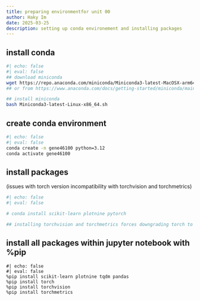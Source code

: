 ```yaml
---
title: preparing environmentfor unit 00
author: Haky Im
date: 2025-03-25
description: setting up conda environement and installing packages 
---
```


## install conda
```bash
#| echo: false
#| eval: false
## download miniconda
wget https://repo.anaconda.com/miniconda/Miniconda3-latest-MacOSX-arm64.sh
## or from https://www.anaconda.com/docs/getting-started/miniconda/main

## install miniconda
bash Miniconda3-latest-Linux-x86_64.sh

```

## create conda environment
```bash
#| echo: false
#| eval: false
conda create -n gene46100 python=3.12
conda activate gene46100

```

## install packages 
(issues with torch version incompatibility with torchvision and torchmetrics)
```bash
#| echo: false
#| eval: false

# conda install scikit-learn plotnine pytorch 

## installing torchvision and torchmetrics forces downgrading torch to 2.3.1 which is not compatible with mps

```

## install all packages within jupyter notebook with %pip
```
#| echo: false
#| eval: false
%pip install scikit-learn plotnine tqdm pandas 
%pip install torch
%pip install torchvision
%pip install torchmetrics
```


